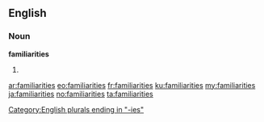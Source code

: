 ==English==

===Noun===
'''familiarities'''

# {{plural of|familiarity}}

[[Category:English plurals ending in "-ies"]]

[[ar:familiarities]]
[[eo:familiarities]]
[[fr:familiarities]]
[[ku:familiarities]]
[[my:familiarities]]
[[ja:familiarities]]
[[no:familiarities]]
[[ta:familiarities]]